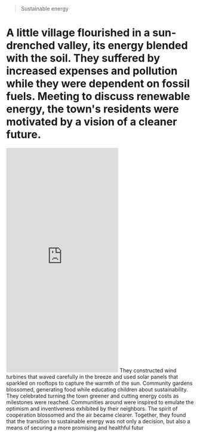 > Sustainable energy
# A little village flourished in a sun-drenched valley, its energy blended with the soil. They suffered by increased expenses and pollution while they were dependent on fossil fuels. Meeting to discuss renewable energy, the town's residents were motivated by a vision of a cleaner future. 
<iframe width="full" height="600" src="https://www.youtube.com/embed/kZIrIQDf1nQ?si=GDnWbXKShehWC8Wk" title="YouTube video player" frameborder="0" allow="accelerometer; autoplay; clipboard-write; encrypted-media; gyroscope; picture-in-picture; web-share" referrerpolicy="strict-origin-when-cross-origin" allowfullscreen></iframe>
They constructed wind turbines that waved carefully in the breeze and used solar panels that sparkled on rooftops to capture the warmth of the sun. Community gardens blossomed, generating food while educating children about sustainability. 
They celebrated turning the town greener and cutting energy costs as milestones were reached. Communities around were inspired to emulate the optimism and inventiveness exhibited by their neighbors. The spirit of cooperation blossomed and the air became clearer. Together, they found that the transition to sustainable energy was not only a decision, but also a means of securing a more promising and healthful futur